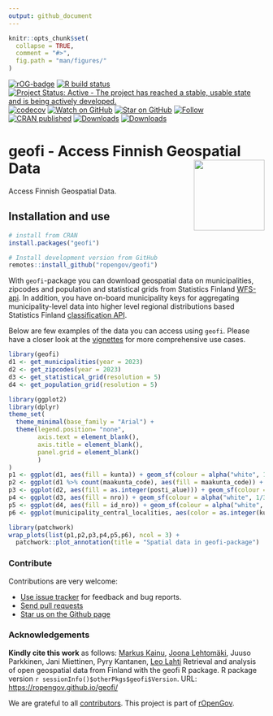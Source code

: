 ```yaml
---
output: github_document
---
```


```r
knitr::opts_chunk$set(
  collapse = TRUE,
  comment = "#>",
  fig.path = "man/figures/"
)
```

<!-- badges: start -->
  [![rOG-badge](https://ropengov.github.io/rogtemplate/reference/figures/ropengov-badge.svg)](https://ropengov.org/)
  [![R build status](https://github.com/rOpenGov/geofi//workflows/R-CMD-check/badge.svg)](https://github.com/rOpenGov/geofi/actions/)
  [![Project Status: Active - The project has reached a stable, usable state and is being actively developed.](https://www.repostatus.org/badges/latest/active.svg)](https://www.repostatus.org/)
  [![codecov](https://codecov.io/gh/rOpenGov/geofi/branch/master/graph/badge.svg?token=yJSHHMSSKs)](https://app.codecov.io/gh/rOpenGov/geofi)
  [![Watch on GitHub](https://img.shields.io/github/watchers/ropengov/eurostat.svg?style=social)](https://github.com/ropengov/eurostat/watchers/)
  [![Star on GitHub](https://img.shields.io/github/stars/ropengov/eurostat.svg?style=social)](https://github.com/ropengov/eurostat/stargazers/)
  [![Follow](https://img.shields.io/twitter/follow/ropengov.svg?style=social)](https://twitter.com/rOpenGov/)
[![CRAN published](https://www.r-pkg.org/badges/version/geofi)](https://www.r-pkg.org/pkg/geofi)
[![Downloads](http://cranlogs.r-pkg.org/badges/grand-total/geofi)](https://cran.r-project.org/package=geofi)
[![Downloads](http://cranlogs.r-pkg.org/badges/geofi)](https://cran.r-project.org/package=geofi)
<!-- badges: end -->



# geofi - Access Finnish Geospatial Data <a href='https://ropengov.github.io/geofi/'><img src='man/figures/logo.png' align="right" height="139" /></a>


<!-- README.md is generated from README.Rmd. Please edit that file -->

Access Finnish Geospatial Data. 

## Installation and use

```r
# install from CRAN
install.packages("geofi")

# Install development version from GitHub
remotes::install_github("ropengov/geofi")
```

With `geofi`-package you can download geospatial data on municipalities, zipcodes and population and statistical grids from Statistics Finland [WFS-api](https://www.stat.fi/org/avoindata/paikkatietoaineistot_en.html). In addition, you have on-board municipality keys for aggregating municipality-level data  into higher level regional distributions based Statistics Finland [classification API](https://data.stat.fi/api/classifications/v2/).

Below are few examples of the data you can access using `geofi`. Please have a closer look at the [vignettes](https://ropengov.github.io/geofi/articles/index.html) for more comprehensive use cases. 

```r
library(geofi)
d1 <- get_municipalities(year = 2023)
d2 <- get_zipcodes(year = 2023)
d3 <- get_statistical_grid(resolution = 5)
d4 <- get_population_grid(resolution = 5)

library(ggplot2)
library(dplyr)
theme_set(
  theme_minimal(base_family = "Arial") +
  theme(legend.position= "none",
        axis.text = element_blank(),
        axis.title = element_blank(),
        panel.grid = element_blank()
        )
)
p1 <- ggplot(d1, aes(fill = kunta)) + geom_sf(colour = alpha("white", 1/3)) + labs(subtitle = "municipalities")
p2 <- ggplot(d1 %>% count(maakunta_code), aes(fill = maakunta_code)) + geom_sf(colour = alpha("white", 1/3)) + labs(subtitle = "Aggregated municipality data \nat region (maakunta) level \n(one of many!)")
p3 <- ggplot(d2, aes(fill = as.integer(posti_alue))) + geom_sf(colour = alpha("white", 1/3)) + labs(subtitle = "zipcodes")
p4 <- ggplot(d3, aes(fill = nro)) + geom_sf(colour = alpha("white", 1/3)) + labs(subtitle = "statistical grid")
p5 <- ggplot(d4, aes(fill = id_nro)) + geom_sf(colour = alpha("white", 1/3)) + labs(subtitle = "population grid")
p6 <- ggplot(municipality_central_localities, aes(color = as.integer(kuntatunnus))) + geom_sf() + labs(subtitle = "Central municipality localities")

library(patchwork)
wrap_plots(list(p1,p2,p3,p4,p5,p6), ncol = 3) + 
  patchwork::plot_annotation(title = "Spatial data in geofi-package")
```



### Contribute

Contributions are very welcome:

  * [Use issue tracker](https://github.com/ropengov/geofi/issues) for feedback and bug reports.
  * [Send pull requests](https://github.com/ropengov/geofi/)
  * [Star us on the Github page](https://github.com/ropengov/geofi/)


### Acknowledgements

**Kindly cite this work** as follows: 
[Markus Kainu](https://github.com/muuankarski), [Joona Lehtomäki](https://github.com/jlehtoma), Juuso Parkkinen, Jani Miettinen, Pyry Kantanen, [Leo Lahti](https://github.com/antagomir)
Retrieval and analysis of open geospatial data from Finland with the geofi R package. R package version `r sessionInfo()$otherPkgs$geofi$Version`. URL: [https://ropengov.github.io/geofi/](https://ropengov.github.io/geofi/)

We are grateful to all [contributors](https://github.com/rOpenGov/geofi/graphs/contributors). This project is part of [rOpenGov](https://ropengov.org).

